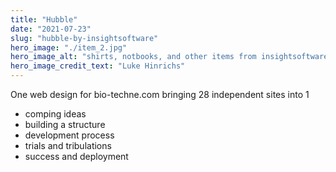 ```yaml
---
title: "Hubble"
date: "2021-07-23"
slug: "hubble-by-insightsoftware"
hero_image: "./item_2.jpg"
hero_image_alt: "shirts, notbooks, and other items from insightsoftware.com"
hero_image_credit_text: "Luke Hinrichs"
---
```


One web design for bio-techne.com bringing 28 independent sites into 1

* comping ideas
* building a structure
* development process
* trials and tribulations
* success and deployment